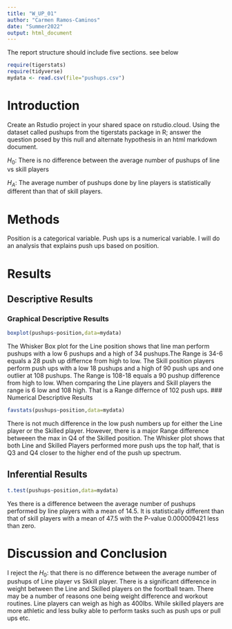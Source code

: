 ```yaml
---
title: "W_UP_01"
author: "Carmen Ramos-Caminos"
date: "Summer2022"
output: html_document
---
```




The report structure should include five sections.  see below



```r
require(tigerstats)
require(tidyverse)
mydata <- read.csv(file="pushups.csv")
```

# Introduction  
<!--In this section you explain what you are trying to show. Where did the data come from? What is the research or other question you are trying to answer?!-->

Create an Rstudio project in your shared space on rstudio.cloud.  Using the dataset called pushups from the tigerstats package in R; answer the question posed by this null and alternate hypothesis in an html markdown document.

$H_0$: There is no difference between the average number of pushups of line vs skill players

$H_A$: The average number of pushups done by line players is statistically different than that of skill players. 

# Methods  
<!--Decide on your methods: use "variable analysis" or other appropriate descriptors. Make sure to choose at least one graphical method and at least one numerical method.!-->    
Position is a categorical variable. Push ups is a numerical variable. I will do an analysis that explains push ups based on position.  

# Results  
<!--Divide this section into two sub-sections: One for your descriptive results and one for your inferential results.!-->

## Descriptive Results

### Graphical Descriptive Results

<!--Graphical results here. Make sure to show your code. Provide appropriate labels for axes, giving units if possible, and provide a good title for the graph, too. Use the graphical results to describe the patterns if any that exist in the data as focused toward the research question!-->
```r
boxplot(pushups~position,data=mydata)
```
  
The Whisker Box plot for the Line position shows that line man perform pushups with a low 6 pushups and a high of 34 pushups.The Range is 34-6 equals a 28 push up differnce from high to low.  The Skill position players perform push ups with a low 18 pushups and a high of 90 push ups and one outlier at  108 pushups. The Range is 108-18 equals a 90 pushup difference from high to low. When comparing the Line players and Skill players the range is 6 low and 108 high. That is a Range differnce of 102 push ups. 
### Numerical Descriptive Results   
<!--Numerical results go here. Use the numerical results to describe the patterns if any that exist in the data as focused toward the research question!-->  
```r
favstats(pushups~position,data=mydata)
```
There is not much difference in the low push numbers up for either the Line player or the Skilled player. However, there is a major Range difference betweeen the max in Q4 of the Skilled position. The Whisker plot shows that both Line and Skilled Players performed more push ups the top half, that is  Q3 and Q4  closer to the higher end of the push up spectrum. 
 

## Inferential Results  
<!--State hypothesis clearly. Make sure your discussion of the inferential test covers all the aspects that the test output produces, such as test statistic, p-value etc. Make a decision about the null hypothesis, explain the assumptions on which the selected test/procedure was based, and why the chosen procedure satisfys the assumptions and is appropriate to answer the research question!-->     

  
```r
t.test(pushups~position,data=mydata)
```
Yes there is a difference between the average number of pushups performed  by line players with a mean of 14.5. It is statistically different than that of skill players with a mean of 47.5 with the P-value  0.000009421 less than zero.   

# Discussion and Conclusion  
<!--Discussion and conclusion here. If you found a relationship be sure to consider whether the relationship occurs because one of the variavbles causes the other, or whether they perhasps are related for some other reason. Watch the chapter 6 videos from the GeorgeTown videos collection.!-->

I reject the $H_0$: that there is no difference between the average number of pushups of Line player vs Skkill player. There is a significant difference in weight between the Line and Skilled players on the foortball team. There may be a number of reasons one being weight difference and workout routines. Line players can weigh as high as 400lbs. While skilled players are more athletic and less bulky able to perform tasks such as push ups or pull ups etc. 

